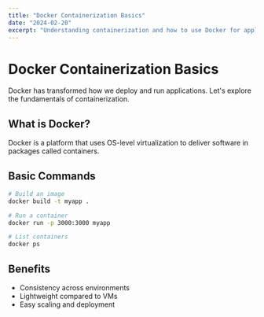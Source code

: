 ```yaml
---
title: "Docker Containerization Basics"
date: "2024-02-20"
excerpt: "Understanding containerization and how to use Docker for application deployment."
---
```


# Docker Containerization Basics

Docker has transformed how we deploy and run applications. Let's explore the fundamentals of containerization.

## What is Docker?

Docker is a platform that uses OS-level virtualization to deliver software in packages called containers.

## Basic Commands

```bash
# Build an image
docker build -t myapp .

# Run a container
docker run -p 3000:3000 myapp

# List containers
docker ps
```

## Benefits

- Consistency across environments
- Lightweight compared to VMs
- Easy scaling and deployment